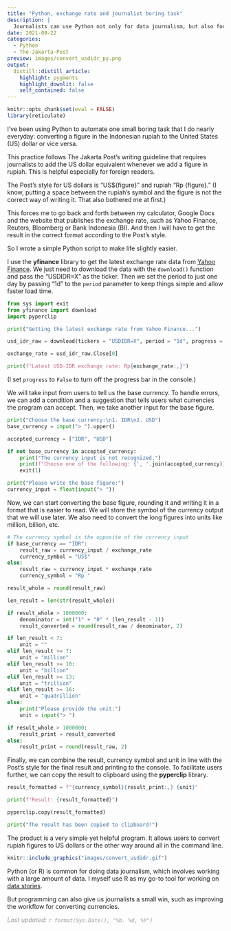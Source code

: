 ```yaml
---
title: "Python, exchange rate and journalist boring task"
description: |
  Journalists can use Python not only for data journalism, but also for automating mundane repetitive tasks such as converting currencies
date: 2021-09-22
categories:
  - Python
  - The-Jakarta-Post
preview: images/convert_usdidr_py.png
output:
  distill::distill_article:
    highlight: pygments
    highlight_downlit: false
    self_contained: false
---
```


```r
knitr::opts_chunk$set(eval = FALSE)
library(reticulate)
```

I’ve been using Python to automate one small boring task that I do nearly everyday: converting a figure in the Indonesian rupiah to the United States (US) dollar or vice versa.

This practice follows The Jakarta Post’s writing guideline that requires journalists to add the US dollar equivalent whenever we add a figure in rupiah. This is helpful especially for foreign readers. 

The Post’s style for US dollars is “US${figure}” and rupiah “Rp {figure}.” (I know, putting a space between the rupiah’s symbol and the figure is not the correct way of writing it. That also bothered me at first.)

This forces me to go back and forth between my calculator, Google Docs and the website that publishes the exchange rate, such as Yahoo Finance, Reuters, Bloomberg or Bank Indonesia (BI). And then I will have to get the result in the correct format according to the Post’s style.

So I wrote a simple Python script to make life slightly easier. 

I use the **yfinance** library to get the latest exchange rate data from [Yahoo Finance](https://finance.yahoo.com/quote/usdidr=X?ltr=1){target=“_blank”}. We just need to download the data with the `download()` function and pass the “USDIDR=X” as the ticker. Then we set the period to just one day by passing “1d” to the `period` parameter to keep things simple and allow faster load time.

```python
from sys import exit
from yfinance import download
import pyperclip

print("Getting the latest exchange rate from Yahoo Finance...")

usd_idr_raw = download(tickers = "USDIDR=X", period = "1d", progress = False)

exchange_rate = usd_idr_raw.Close[0]

print(f"Latest USD-IDR exchange rate: Rp{exchange_rate:,}")
```

(I set `progress` to `False` to turn off the progress bar in the console.)

We will take input from users to tell us the base currency. To handle errors, we can add a condition and a suggestion that tells users what currencies the program can accept. Then, we take another input for the base figure.

```python
print("Choose the base currency:\n1. IDR\n2. USD")
base_currency = input("> ").upper()

accepted_currency = ["IDR", "USD"]

if not base_currency in accepted_currency:
    print("The currency input is not recognized.")
    print(f"Choose one of the following: {', '.join(accepted_currency)}")
    exit(1)

print("Please write the base figure:")
currency_input = float(input("> "))
```

Now, we can start converting the base figure, rounding it and writing it in a format that is easier to read. We will store the symbol of the currency output that we will use later. We also need to convert the long figures into units like million, billion, etc.

```python
# The currency symbol is the opposite of the currency input
if base_currency == "IDR":
    result_raw = currency_input / exchange_rate
    currency_symbol = "US$"
else:
    result_raw = currency_input * exchange_rate
    currency_symbol = "Rp "

result_whole = round(result_raw)

len_result = len(str(result_whole))

if result_whole > 1000000:
    denominator = int("1" + "0" * (len_result - 1))
    result_converted = round(result_raw / denominator, 2)

if len_result < 7:
    unit = ""
elif len_result >= 7:
    unit = "million"
elif len_result >= 10:
    unit = "billion"
elif len_result >= 13:
    unit = "trillion"
elif len_result >= 16:
    unit = "quadrillion"
else:
    print("Please provide the unit:")
    unit = input("> ")

if result_whole > 1000000:
    result_print = result_converted
else:
    result_print = round(result_raw, 2)
```

Finally, we can combine the result, currency symbol and unit in line with the Post’s style for the final result and printing to the console. To facilitate users further, we can copy the result to clipboard using the **pyperclip** library.

```python
result_formatted = f"{currency_symbol}{result_print:,} {unit}"

print(f"Result: {result_formatted}")

pyperclip.copy(result_formatted)

print("The result has been copied to clipboard!")
```

The product is a very simple yet helpful program. It allows users to convert rupiah figures to US dollars or the other way around all in the command line.

```r
knitr::include_graphics("images/convert_usdidr.gif")
```

Python (or R) is common for doing data journalism, which involves working with a large amount of data. I myself use R as my go-to tool for working on [data stories](https://github.com/dzulfiqarfr/jakpost-chart-data){target="_blank"}.

But programming can also give us journalists a small win, such as improving the workflow for converting currencies.

<p style="color:#999">*Last updated: `r format(Sys.Date(), "%b. %d, %Y")`*</p>
